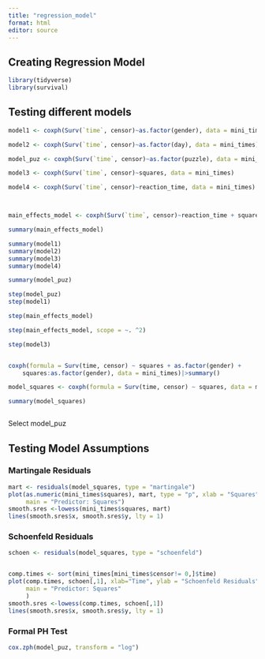 ```yaml
---
title: "regression_model"
format: html
editor: source
---
```


## Creating Regression Model
```r

library(tidyverse)
library(survival)


```

## Testing different models
```r



model1 <- coxph(Surv(`time`, censor)~as.factor(gender), data = mini_times)

model2 <- coxph(Surv(`time`, censor)~as.factor(day), data = mini_times)

model_puz <- coxph(Surv(`time`, censor)~as.factor(puzzle), data = mini_times)

model3 <- coxph(Surv(`time`, censor)~squares, data = mini_times)

model4 <- coxph(Surv(`time`, censor)~reaction_time, data = mini_times)



main_effects_model <- coxph(Surv(`time`, censor)~reaction_time + squares + as.factor(day)+as.factor(gender)+as.factor(puzzle), data = mini_times)

summary(main_effects_model)

summary(model1)
summary(model2)
summary(model3)
summary(model4)

summary(model_puz)

step(model_puz)
step(model1)

step(main_effects_model)

step(main_effects_model, scope = ~. ^2)

step(model3)


coxph(formula = Surv(time, censor) ~ squares + as.factor(gender) + 
    squares:as.factor(gender), data = mini_times)|>summary()

model_squares <- coxph(formula = Surv(time, censor) ~ squares, data = mini_times)

summary(model_squares)



```

Select model_puz



## Testing Model Assumptions



### Martingale Residuals
```r


mart <- residuals(model_squares, type = "martingale")
plot(as.numeric(mini_times$squares), mart, type = "p", xlab = "Squares", ylab = "Martingale Residuals",
     main = "Predictor: Squares")
smooth.sres <-lowess(mini_times$squares, mart)
lines(smooth.sres$x, smooth.sres$y, lty = 1)


```


### Schoenfeld Residuals
```r
schoen <- residuals(model_squares, type = "schoenfeld")


comp.times <- sort(mini_times[mini_times$censor!= 0,]$time)
plot(comp.times, schoen[,1], xlab="Time", ylab = "Schoenfeld Residuals",
     main = "Predictor: Squares"
     )
smooth.sres <-lowess(comp.times, schoen[,1])
lines(smooth.sres$x, smooth.sres$y, lty = 1)


```

### Formal PH Test
```r
cox.zph(model_puz, transform = "log")
```
